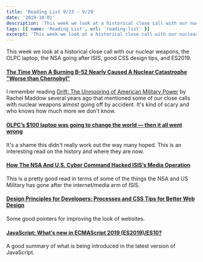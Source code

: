 ```yaml
---
title: 'Reading List 9/23 - 9/29'
date: '2019-10-01'
description: 'This week we look at a historical close call with our nuclear weapons, the OLPC laptop, the NSA going after ISIS, good CSS design tips, and ES2019.'
tags: [{ name: 'Reading List', url: 'reading-list' }]
excerpt: 'This week we look at a historical close call with our nuclear weapons, the OLPC laptop, the NSA going after ISIS, good CSS design tips, and ES2019.'
---
```


This week we look at a historical close call with our nuclear weapons, the OLPC laptop, the NSA going after ISIS, good CSS design tips, and ES2019.

#### [The Time When A Burning B-52 Nearly Caused A Nuclear Catastrophe "Worse than Chernobyl"](https://www.thedrive.com/the-war-zone/29945/the-time-when-a-burning-b-52-nearly-caused-a-nuclear-catastrophe-worse-than-chernobyl)

I remember reading [Drift: The Unmooring of American Military Power](https://www.amazon.com/gp/product/B005BUG6T8) by Rachel Maddow several years ago that mentioned some of our close calls with nuclear weapons almost going off by accident. It's kind of scary and who knows how much more we don't know.

#### [OLPC’s \$100 laptop was going to change the world — then it all went wrong](https://www.theverge.com/2018/4/16/17233946/olpcs-100-laptop-education-where-is-it-now)

It's a shame this didn't really work out the way many hoped. This is an interesting read on the history and where they are now.

#### [How The NSA And U.S. Cyber Command Hacked ISIS’s Media Operation](https://www.npr.org/2019/09/26/763545811/how-the-u-s-hacked-isis)

This is a pretty good read in terms of some of the things the NSA and US Military has gone after the internet/media arm of ISIS.

#### [Design Principles for Developers: Processes and CSS Tips for Better Web Design](https://css-tricks.com/design-principles-for-developers-processes-and-css-tips-for-better-web-design/)

Some good pointers for improving the look of websites.

#### [JavaScript: What’s new in ECMAScript 2019 (ES2019)/ES10?](https://medium.com/@selvaganesh93/javascript-whats-new-in-ecmascript-2019-es2019-es10-35210c6e7f4b)

A good summary of what is being introduced in the latest version of JavaScript.
